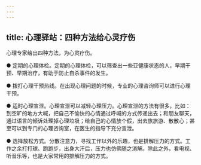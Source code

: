```yaml
---
---
---
```

title: 心理驿站：四种方法给心灵疗伤
---



心理专家给出四种方法，为心灵疗伤。

● 定期的心理体检。定期的心理体检，可以筛查出一些亚健康状态的人，早期干预、早期治疗，有助于防止自杀事件的发生。

● 拨打心理干预热线。在出现心理问题的时候，专业的心理咨询师可以进行心理干预。

● 适时心理宣泄。心理宣泄可以减轻心理压力。心理宣泄的方法有很多，比如：到空旷的地方大喊，把自己不愉快的心情通过呼喊的方式传递出去；和朋友聊天，通过语言的倾诉处理掉心理垃圾；给自己的心情放个假，出去旅旅游、散散心；甚至可以到专门的心理咨询室，在医生的指导下充分宣泄。

● 选择放松方式。分散注意力，寻找工作以外的乐趣，也是排解压力的方式。工作之余打打球、跑跑步，出身大汗后，压力也仿佛随之消解。除此之外，看电视、听音乐等，也是大家常用的排解压力的方式。